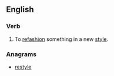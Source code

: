 ==English==

===Verb===
{{en-verb|restyl|ing}}

# To [[refashion]] something in a new [[style]].

===Anagrams===
*[[restyle]]